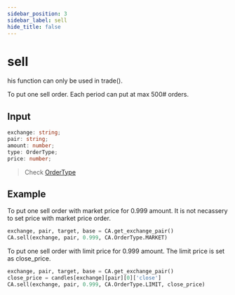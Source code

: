 ```yaml
---
sidebar_position: 3
sidebar_label: sell
hide_title: false
---
```




# sell

<Highlight color="#ffba00"> his function can only be used in trade(). </Highlight>

To put one sell order. Each period can put at max 500# orders.

## Input

```typescript
exchange: string;
pair: string;
amount: number;
type: OrderType;
price: number;
```

> Check [OrderType](/docs/developer/api/python/ca-objects/order-type)

## Example

To put one sell order with market price for 0.999 amount. It is not necassery to set price with market price order.

```python
exchange, pair, target, base = CA.get_exchange_pair()
CA.sell(exchange, pair, 0.999, CA.OrderType.MARKET)
```

To put one sell order with limit price for 0.999 amount. The limit price is set as close_price.

```python
exchange, pair, target, base = CA.get_exchange_pair()
close_price = candles[exchange][pair][0]['close']
CA.sell(exchange, pair, 0.999, CA.OrderType.LIMIT, close_price)
